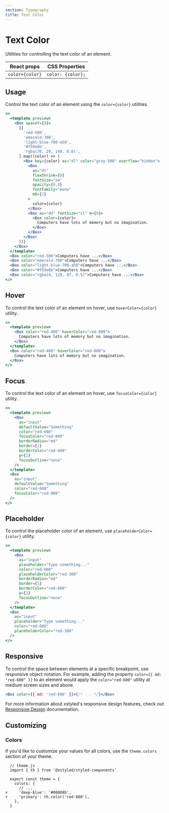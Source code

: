 ```yaml
---
section: Typography
title: Text Color
---
```


# Text Color

Utilities for controlling the text color of an element.

| React props     | CSS Properties    |
| --------------- | ----------------- |
| `color={color}` | `color: {color};` |

## Usage

Control the text color of an element using the `color={color}` utilities.

```jsx preview
<>
  <template preview>
    <Box spaceY={8}>
      {[
        'red-500',
        'emerald-700',
        'light-blue-700-a50',
        '#f59e0b',
        'rgba(76, 29, 149, 0.6)',
      ].map((color) => (
        <Box key={color} as="dl" color="gray-500" overflow="hidden">
          <Box
            as="dt"
            flexShrink={0}
            fontSize="sm"
            opacity={0.8}
            fontFamily="mono"
            mb={1}
          >
            color={color}
          </Box>
          <Box as="dd" fontSize="xl" m={0}>
            <Box color={color}>
              Computers have lots of memory but no imagination.
            </Box>
          </Box>
        </Box>
      ))}
    </Box>
  </template>
  <Box color="red-500">Computers have ...</Box>
  <Box color="emerald-700">Computers have ...</Box>
  <Box color="light-blue-700-a50">Computers have ...</Box>
  <Box color="#f59e0b">Computers have ...</Box>
  <Box color="rgba(4, 120, 87, 0.5)">Computers have ...</Box>
</>
```

## Hover

To control the text color of an element on hover, use `hoverColor={color}` utility.

```jsx preview
<>
  <template preview>
    <Box color="red-400" hoverColor="red-800">
      Computers have lots of memory but no imagination.
    </Box>
  </template>
  <Box color="red-400" hoverColor="red-800">
    Computers have lots of memory but no imagination.
  </Box>
</>
```

## Focus

To control the text color of an element on hover, use `focusColor={color}` utility.

```jsx preview
<>
  <template preview>
    <Box
      as="input"
      defaultValue="Something"
      color="red-600"
      focusColor="red-800"
      borderRadius="md"
      border={1}
      borderColor="red-600"
      p={2}
      focusOutline="none"
    />
  </template>
  <Box
    as="input"
    defaultValue="Something"
    color="red-600"
    focusColor="red-800"
  />
</>
```

## Placeholder

To control the placeholder color of an element, use `placeholderColor={color}` utility.

```jsx preview
<>
  <template preview>
    <Box
      as="input"
      placeholder="Type something..."
      color="red-600"
      placeholderColor="red-300"
      borderRadius="md"
      border={1}
      borderColor="red-600"
      p={2}
      focusOutline="none"
    />
  </template>
  <Box
    as="input"
    placeholder="Type something..."
    color="red-600"
    placeholderColor="red-300"
  />
</>
```

## Responsive

To control the space between elements at a specific breakpoint, use responsive object notation. For example, adding the property `color={{ md: "red-600" }}` to an element would apply the `color="red-600"` utility at medium screen sizes and above.

```jsx
<Box color={{ md: 'red-600' }}>{/* ... */}</Box>
```

For more information about xstyled's responsive design features, check out [Responsive Design](@TODO-link) documentation.

## Customizing

### Colors

If you'd like to customize your values for all colors, use the `theme.colors` section of your theme.

```diffjs
  // theme.js
  import { th } from '@xstyled/styled-components'

  export const theme = {
    colors: {
      // ...
+     'deep-blue': '#00008b',
+     'primary': th.color('red-600'),
    },
  }
```
